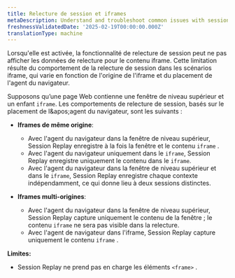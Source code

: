 ```yaml
---
title: Relecture de session et iframes
metaDescription: Understand and troubleshoot common issues with session replay and iframes behavior
freshnessValidatedDate: '2025-02-19T00:00:00.000Z'
translationType: machine
---
```


Lorsqu&apos;elle est activée, la fonctionnalité de relecture de session peut ne pas afficher les données de relecture pour le contenu iframe. Cette limitation résulte du comportement de la relecture de session dans les scénarios iframe, qui varie en fonction de l&apos;origine de l&apos;iframe et du placement de l&apos;agent du navigateur.

Supposons qu’une page Web contienne une fenêtre de niveau supérieur et un enfant `iframe`. Les comportements de relecture de session, basés sur le placement de l&amp;apos;agent du navigateur, sont les suivants :

* **Iframes de même origine**:

  * Avec l&apos;agent du navigateur dans la fenêtre de niveau supérieur, Session Replay enregistre à la fois la fenêtre et le contenu `iframe` .
  * Avec l&apos;agent du navigateur uniquement dans le `iframe`, Session Replay enregistre uniquement le contenu dans le `iframe`.
  * Avec l&apos;agent du navigateur dans la fenêtre de niveau supérieur et dans le `iframe`, Session Replay enregistre chaque contexte indépendamment, ce qui donne lieu à deux sessions distinctes.

* **Iframes multi-origines**:

  * Avec l&apos;agent du navigateur dans la fenêtre de niveau supérieur, Session Replay capture uniquement le contenu de la fenêtre ; le contenu `iframe` ne sera pas visible dans la relecture.
  * Avec l&apos;agent de navigateur dans l&apos;iframe, Session Replay capture uniquement le contenu `iframe` .

**Limites:**

* Session Replay ne prend pas en charge les éléments `<frame>` .